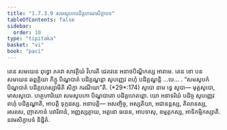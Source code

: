```yaml
---
title: "1.7.3.9 សមសូបកបដិគ្គហណសិក្ខាបទ"
tableOfContents: false
sidebar:
  order: 10
type: "tipitaka"
basket: "vi"
book: "paci"
---
```



<DynamicBreadcrumb />

<Division number="604" book="paci">

<Paragraph number="1825" book="paci">
តេន សមយេន ពុទ្ធោ ភគវា សាវត្ថិយំ វិហរតិ ជេតវនេ អនាថបិណ្ឌិកស្ស អារាមេ. តេន ខោ បន សមយេន ឆព្ពគ្គិយា ភិក្ខូ បិណ្ឌបាតំ បដិគ្គណ្ហន្តា សូបញ្ញេវ ពហុំ បដិគ្គណ្ហន្តិ …បេ… .
</Paragraph>

<Paragraph number="1826" book="paci">
<Emphasis>“សមសូបកំ បិណ្ឌបាតំ បដិគ្គហេស្សាមីតិ សិក្ខា ករណីយា”</Emphasis>តិ. (*29*:<Emphasis>174</Emphasis>)
</Paragraph>

<Paragraph number="1827" book="paci">
<Emphasis>សូបោ</Emphasis> នាម ទ្វេ សូបា— មុគ្គសូបោ, មាសសូបោ. ហត្ថហារិយោ សមសូបកោ បិណ្ឌបាតោ បដិគ្គហេតព្ពោ. យោ អនាទរិយំ បដិច្ច សូបញ្ញេវ ពហុំ បដិគ្គណ្ហាតិ, អាបត្តិ ទុក្កដស្ស.
</Paragraph>

<Paragraph number="1828" book="paci">
អនាបត្តិ— អសញ្ចិច្ច, អស្សតិយា, អជានន្តស្ស, គិលានស្ស, រសរសេ, ញាតកានំ បវារិតានំ, អញ្ញស្សត្ថាយ, អត្តនោ ធនេន, អាបទាសុ, ឧម្មត្តកស្ស, អាទិកម្មិកស្សាតិ.

</Paragraph>
</Division>

<Paragraph number="1829" type="center" book="paci">
នវមសិក្ខាបទំ និដ្ឋិតំ.
</Paragraph>